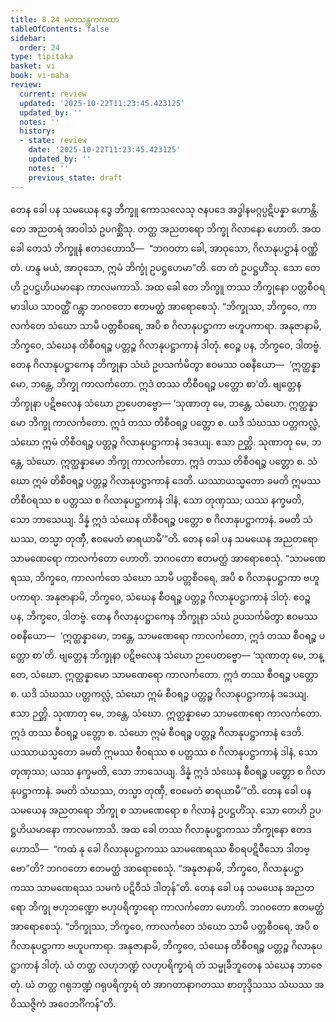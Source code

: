 ```yaml
---
title: 8.24 မတသန္တကကထာ
tableOfContents: false
sidebar:
  order: 24
type: tipitaka
basket: vi
book: vi-maha
review:
  current: review
  updated: '2025-10-22T11:23:45.423125'
  updated_by: ''
  notes: ''
  history:
  - state: review
    date: '2025-10-22T11:23:45.423125'
    updated_by: ''
    notes: ''
    previous_state: draft
---
```



<ReviewStatus review={frontmatter.review} showDetails={true} />

<HypothesisAnnotation frontmatter={frontmatter} />

<DynamicBreadcrumb />

<Division number="367" book="vi-maha" e="ch" v="3" p="419">

<Paragraph number="1707" book="vi-maha">
တေန ခေါ ပန သမယေန ဒွေ ဘိက္ခူ ကောသလေသု ဇနပဒေ အဒ္ဓါနမဂ္ဂပ္ပဋိပန္နာ ဟောန္တိ. တေ အညတရံ အာဝါသံ ဥပဂစ္ဆိံသု. တတ္ထ အညတရော ဘိက္ခု ဂိလာနော ဟောတိ. အထ ခေါ တေသံ ဘိက္ခူနံ ဧတဒဟောသိ—  “ဘဂဝတာ ခေါ, အာဝုသော, ဂိလာနုပဋ္ဌာနံ ဝဏ္ဏိတံ. ဟန္ဒ မယံ, အာဝုသော, ဣမံ ဘိက္ခုံ ဥပဋ္ဌဟေမာ”တိ. တေ တံ ဥပဋ္ဌဟိံသု. သော တေဟိ ဥပဋ္ဌဟိယမာနော ကာလမကာသိ. အထ ခေါ တေ ဘိက္ခူ တဿ ဘိက္ခုနော ပတ္တစီဝရမာဒါယ သာဝတ္ထိံ ဂန္တွာ ဘဂဝတော ဧတမတ္ထံ အာရောစေသုံ. “ဘိက္ခုဿ, ဘိက္ခဝေ, ကာလင်္ကတေ သံဃော သာမီ ပတ္တစီဝရေ, အပိ စ ဂိလာနုပဋ္ဌာကာ ဗဟူပကာရာ. အနုဇာနာမိ, ဘိက္ခဝေ, သံဃေန တိစီဝရဉ္စ ပတ္တဉ္စ ဂိလာနုပဋ္ဌာကာနံ ဒါတုံ. ဧဝဉ္စ ပန, ဘိက္ခဝေ, ဒါတဗ္ဗံ. တေန ဂိလာနုပဋ္ဌာကေန ဘိက္ခုနာ သံဃံ ဥပသင်္ကမိတွာ ဧဝမဿ ဝစနီယော—  ‘ဣတ္ထန္နာမော, ဘန္တေ, ဘိက္ခု ကာလင်္ကတော. ဣဒံ တဿ တိစီဝရဉ္စ ပတ္တော စာ’တိ. ဗျတ္တေန ဘိက္ခုနာ ပဋိဗလေန သံဃော ဉာပေတဗ္ဗော—
</Paragraph>

<Paragraph number="1708" book="vi-maha">
‘သုဏာတု မေ, ဘန္တေ, သံဃော. ဣတ္ထန္နာမော ဘိက္ခု ကာလင်္ကတော. ဣဒံ တဿ တိစီဝရဉ္စ ပတ္တော စ. ယဒိ သံဃဿ ပတ္တကလ္လံ, သံဃော ဣမံ တိစီဝရဉ္စ ပတ္တဉ္စ ဂိလာနုပဋ္ဌာကာနံ ဒဒေယျ. ဧသာ ဉတ္တိ.
</Paragraph>

<Paragraph number="1709" book="vi-maha">
သုဏာတု မေ, ဘန္တေ, သံဃော. ဣတ္ထန္နာမော ဘိက္ခု ကာလင်္ကတော. ဣဒံ တဿ တိစီဝရဉ္စ ပတ္တော စ. သံဃော ဣမံ တိစီဝရဉ္စ ပတ္တဉ္စ ဂိလာနုပဋ္ဌာကာနံ ဒေတိ. ယဿာယသ္မတော ခမတိ ဣမဿ တိစီဝရဿ စ ပတ္တဿ စ ဂိလာနုပဋ္ဌာကာနံ ဒါနံ, သော တုဏှဿ; ယဿ နက္ခမတိ, သော ဘာသေယျ.
</Paragraph>

<Paragraph number="1710" book="vi-maha">
ဒိန္နံ ဣဒံ သံဃေန တိစီဝရဉ္စ ပတ္တော စ ဂိလာနုပဋ္ဌာကာနံ. ခမတိ သံဃဿ, တသ္မာ တုဏှီ, ဧဝမေတံ ဓာရယာမီ’”တိ.
</Paragraph>

</Division>
<Division number="368" book="vi-maha" e="ch" v="3" p="420">

<Paragraph number="1711" book="vi-maha">
တေန ခေါ ပန သမယေန အညတရော သာမဏေရော ကာလင်္ကတော ဟောတိ. ဘဂဝတော ဧတမတ္ထံ အာရောစေသုံ. “သာမဏေရဿ, ဘိက္ခဝေ, ကာလင်္ကတေ သံဃော သာမီ ပတ္တစီဝရေ, အပိ စ ဂိလာနုပဋ္ဌာကာ ဗဟူပကာရာ. အနုဇာနာမိ, ဘိက္ခဝေ, သံဃေန စီဝရဉ္စ ပတ္တဉ္စ ဂိလာနုပဋ္ဌာကာနံ ဒါတုံ. ဧဝဉ္စ ပန, ဘိက္ခဝေ, ဒါတဗ္ဗံ. တေန ဂိလာနုပဋ္ဌာကေန ဘိက္ခုနာ သံဃံ ဥပသင်္ကမိတွာ ဧဝမဿ ဝစနီယော—  ‘ဣတ္ထန္နာမော, ဘန္တေ, သာမဏေရော ကာလင်္ကတော, ဣဒံ တဿ စီဝရဉ္စ ပတ္တော စာ’တိ. ဗျတ္တေန ဘိက္ခုနာ ပဋိဗလေန သံဃော ဉာပေတဗ္ဗော—
</Paragraph>

<Paragraph number="1712" book="vi-maha">
‘သုဏာတု မေ, ဘန္တေ, သံဃော. ဣတ္ထန္နာမော သာမဏေရော ကာလင်္ကတော. ဣဒံ တဿ စီဝရဉ္စ ပတ္တော စ. ယဒိ သံဃဿ ပတ္တကလ္လံ, သံဃော ဣမံ စီဝရဉ္စ ပတ္တဉ္စ ဂိလာနုပဋ္ဌာကာနံ ဒဒေယျ. ဧသာ ဉတ္တိ.
</Paragraph>

<Paragraph number="1713" book="vi-maha">
သုဏာတု မေ, ဘန္တေ, သံဃော. ဣတ္ထန္နာမော သာမဏေရော ကာလင်္ကတော. ဣဒံ တဿ စီဝရဉ္စ ပတ္တော စ. သံဃော ဣမံ စီဝရဉ္စ ပတ္တဉ္စ ဂိလာနုပဋ္ဌာကာနံ ဒေတိ. ယဿာယသ္မတော ခမတိ ဣမဿ စီဝရဿ စ ပတ္တဿ စ ဂိလာနုပဋ္ဌာကာနံ ဒါနံ, သော တုဏှဿ; ယဿ နက္ခမတိ, သော ဘာသေယျ.
</Paragraph>

<Paragraph number="1714" book="vi-maha">
ဒိန္နံ ဣဒံ သံဃေန စီဝရဉ္စ ပတ္တော စ ဂိလာနုပဋ္ဌာကာနံ. ခမတိ သံဃဿ, တသ္မာ တုဏှီ, ဧဝမေတံ ဓာရယာမီ’”တိ.
</Paragraph>

</Division>
<Division number="369" book="vi-maha" e="ch" v="3" p="420">

<Paragraph number="1715" book="vi-maha">
တေန ခေါ ပန သမယေန အညတရော ဘိက္ခု စ သာမဏေရော စ ဂိလာနံ ဥပဋ္ဌဟိံသု. သော တေဟိ ဥပဋ္ဌဟိယမာနော ကာလမကာသိ. အထ ခေါ တဿ ဂိလာနုပဋ္ဌာကဿ ဘိက္ခုနော ဧတဒဟောသိ—  “ကထံ နု ခေါ ဂိလာနုပဋ္ဌာကဿ သာမဏေရဿ စီဝရပဋိဝီသော ဒါတဗ္ဗော”တိ? ဘဂဝတော ဧတမတ္ထံ အာရောစေသုံ. “အနုဇာနာမိ, ဘိက္ခဝေ, ဂိလာနုပဋ္ဌာကဿ သာမဏေရဿ သမကံ ပဋိဝီသံ ဒါတုန်”တိ.
</Paragraph>

<Paragraph number="1716" book="vi-maha">
တေန ခေါ ပန သမယေန အညတရော ဘိက္ခု ဗဟုဘဏ္ဍော ဗဟုပရိက္ခာရော ကာလင်္ကတော ဟောတိ. ဘဂဝတော ဧတမတ္ထံ အာရောစေသုံ. “ဘိက္ခုဿ, ဘိက္ခဝေ, ကာလင်္ကတေ သံဃော သာမီ ပတ္တစီဝရေ, အပိ စ ဂိလာနုပဋ္ဌာကာ ဗဟူပကာရာ. အနုဇာနာမိ, ဘိက္ခဝေ, သံဃေန တိစီဝရဉ္စ ပတ္တဉ္စ ဂိလာနုပဋ္ဌာကာနံ ဒါတုံ. ယံ တတ္ထ လဟုဘဏ္ဍံ လဟုပရိက္ခာရံ တံ သမ္မုခီဘူတေန သံဃေန ဘာဇေတုံ. ယံ တတ္ထ ဂရုဘဏ္ဍံ ဂရုပရိက္ခာရံ တံ အာဂတာနာဂတဿ စာတုဒ္ဒိသဿ သံဃဿ အဝိဿဇ္ဇိကံ အဝေဘင်္ဂိကန်”တိ.
</Paragraph>
</Division>